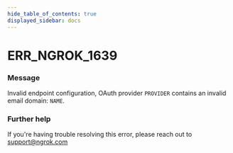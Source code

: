```yaml
---
hide_table_of_contents: true
displayed_sidebar: docs
---
```



# ERR_NGROK_1639

### Message

Invalid endpoint configuration, OAuth provider `PROVIDER` contains an invalid email domain: `NAME`.

<ErrorDetails error="err_ngrok_1639" />

### Further help

If you're having trouble resolving this error, please reach out to [support@ngrok.com](mailto:support@ngrok.com?subject=Help%20with%20ERR_NGROK_1639)

